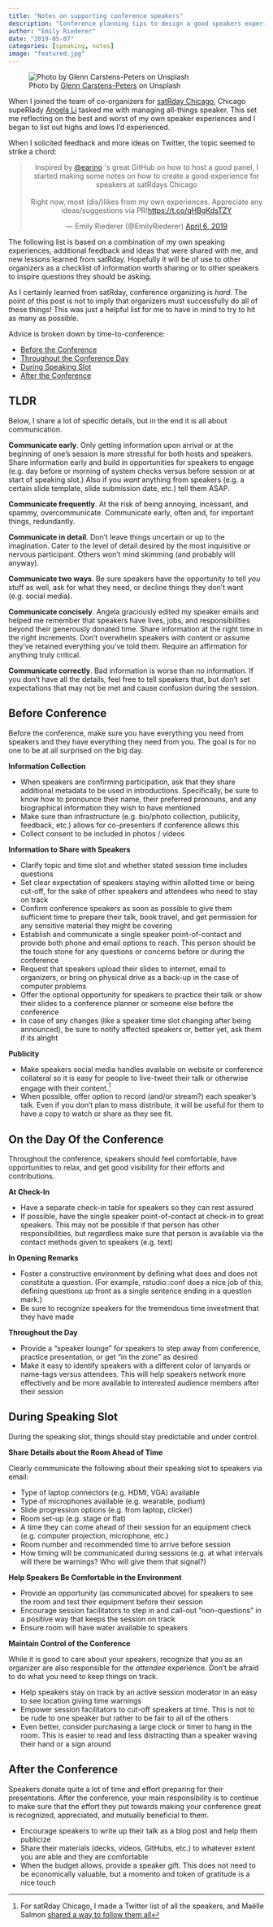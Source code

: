 ```yaml
---
title: "Notes on supporting conference speakers"
description: "Conference planning tips to design a good speakers experience"
author: "Emily Riederer"
date: "2019-05-07"
categories: [speaking, notes]
image: "featured.jpg"
---
```


![ Photo by [Glenn Carstens-Peters](https://unsplash.com/@glenncarstenspeters) on Unsplash ](featured.jpg)

When I joined the team of co-organizers for [satRday Chicago](https://chicago2019.satrdays.org/), Chicago supeRlady [Angela Li](https://angela-li.github.io/) tasked me with managing all-things speaker. This set me reflecting on the best and worst of my own speaker experiences and I began to list out highs and lows I'd experienced. 

When I solicited feedback and more ideas on Twitter, the topic seemed to strike a chord:

<center>
<blockquote class="twitter-tweet" data-cards="hidden" data-lang="en"><p lang="en" dir="ltr">Inspired by <a href="https://twitter.com/earino?ref_src=twsrc%5Etfw">@earino</a> &#39;s great GitHub on how to host a good panel, I started making some notes on how to create a good experience for speakers at satRdays Chicago<br><br>Right now, most (dis/)likes from my own experiences. Appreciate any ideas/suggestions via PR!<a href="https://t.co/qHBgKdsTZY">https://t.co/qHBgKdsTZY</a></p>&mdash; Emily Riederer (@EmilyRiederer) <a href="https://twitter.com/EmilyRiederer/status/1114573766233862144?ref_src=twsrc%5Etfw">April 6, 2019</a></blockquote>
<script async src="https://platform.twitter.com/widgets.js" charset="utf-8"></script>
</center>

The following list is based on a combination of my own speaking experiences, additional feedback and ideas that were shared with me, and new lessons learned from satRday. Hopefully it will be of use to other organizers as a checklist of information worth sharing or to other speakers to inspire questions they should be asking. 

As I certainly learned from satRday, conference organizing is *hard*. The point of this post is not to imply that organizers must successfully do all of these things! This was just a helpful list for me to have in mind to try to hit as many as possible.

Advice is broken down by time-to-conference:

- [Before the Conference](#before)
- [Throughout the Conference Day](#dayof)
- [During Speaking Slot](#slot)
- [After the Conference](#after)


## TLDR

Below, I share a lot of specific details, but in the end it is all about communication.

**Communicate early**. Only getting information upon arrival or at the beginning of one's session is more stressful for both hosts and speakers. Share information early and build in opportunities for speakers to engage (e.g. day before or morning of system checks versus before session or at start of speaking slot.) Also if you *want* anything from speakers (e.g. a certain slide template, slide submission date, etc.) tell them ASAP.

**Communicate frequently**. At the risk of being annoying, incessant, and spammy, overcommunicate. Communicate early, often and, for important things, redundantly. 

**Communicate in detail**. Don't leave things uncertain or up to the imagination. Cater to the level of detail desired by the most inquisitive or nervous participant. Others won't mind skimming (and probably will anyway).

**Communicate two ways**. Be sure speakers have the opportunity to tell *you* stuff as well, ask for what they need, or decline things they don't want (e.g. social media).

**Communicate concisely**. Angela graciously edited my speaker emails and helped me remember that speakers have lives, jobs, and responsibilities beyond their generously donated time. Share information at the right time in the right increments. Don't overwhelm speakers with content or assume they've retained everything you've told them. Require an affirmation for anything truly critical.

**Communicate correctly**. Bad information is worse than no information. If you don't have all the details, feel free to tell speakers that, but don't set expectations that may not be met and cause confusion during the session.

## Before Conference {#before}

Before the conference, make sure you have everything you need from speakers and they have everything they need from you. The goal is for no one to be at all surprised on the big day. 

**Information Collection**

- When speakers are confirming participation, ask that they share additional metadata to be used in introductions. Specifically, be sure to know how to pronounce their name, their preferred pronouns, and any biographical information they wish to have mentioned
- Make sure than infrastructure (e.g. bio/photo collection, publicity, feedback, etc.) allows for co-presenters if conference allows this
- Collect consent to be included in photos / videos

**Information to Share with Speakers**

- Clarify topic and time slot and whether stated session time includes questions
- Set clear expectation of speakers staying within allotted time or being cut-off, for the sake of other speakers and attendees who need to stay on track
- Confirm conference speakers as soon as possible to give them sufficient time to prepare their talk, book travel, and get permission for any sensitive material they might be covering
- Establish and communicate a single speaker point-of-contact and provide both phone and email options to reach. This person should be the touch stone for any questions or concerns before or during the conference
- Request that speakers upload their slides to internet, email to organizers, or bring on physical drive as a back-up in the case of computer problems
- Offer the optional opportunity for speakers to practice their talk or show their slides to a conference planner or someone else before the conference
- In case of any changes (like a speaker time slot changing after being announced), be sure to notify affected speakers or, better yet, ask them if its alright

**Publicity**

- Make speakers social media handles available on website or conference collateral so it is easy for people to live-tweet their talk or otherwise engage with their content.^[For satRday Chicago, I made a Twitter list of all the speakers, and Maëlle Salmon [shared a way to follow them all](https://twitter.com/ma_salmon/status/1120026689990463488)]
- When possible, offer option to record (and/or stream?) each speaker's talk. Even if you don't plan to mass distribute, it will be useful for them to have a copy to watch or share as they see fit.

## On the Day Of the Conference {#dayof}

Throughout the conference, speakers should feel comfortable, have opportunities to relax, and get good visibility for their efforts and contributions.

**At Check-In**

- Have a separate check-in table for speakers so they can rest assured 
- If possible, have the single speaker point-of-contact at check-in to great speakers. This may not be possible if that person has other responsibilities, but regardless make sure that person is available via the contact methods given to speakers (e.g. text)

**In Opening Remarks**

- Foster a constructive environment by defining what does and does not constitute a question. (For example, rstudio::conf does a nice job of this, defining questions up front as a single sentence ending in a question mark.)
- Be sure to recognize speakers for the tremendous time investment that they have made

**Throughout the Day**

- Provide a "speaker lounge" for speakers to step away from conference, practice presentation, or get "in the zone" as desired
- Make it easy to identify speakers with a different color of lanyards or name-tags versus attendees. This will help speakers network more effectively and be more available to interested audience members after their session

## During Speaking Slot {#slot}

During the speaking slot, things should stay predictable and under control.

**Share Details about the Room Ahead of Time**

Clearly communicate the following about their speaking slot to speakers via email:

- Type of laptop connectors (e.g. HDMI, VGA) available
- Type of microphones available (e.g. wearable, podium)
- Slide progression options (e.g. from laptop, clicker)
- Room set-up (e.g. stage or flat)
- A time they can come ahead of their session for an equipment check (e.g. computer projection, microphone, etc.)
- Room number and recommended time to arrive before session
- How timing will be communicated during sessions (e.g. at what intervals will there be warnings? Who will give them that signal?)

**Help Speakers Be Comfortable in the Environment**

- Provide an opportunity (as communicated above) for speakers to see the room and test their equipment before their session
- Encourage session facilitators to step in and call-out "non-questions" in a positive way that keeps the session on track
- Ensure room will have water available to speakers

**Maintain Control of the Conference**

While it is good to care about your speakers, recognize that you as an organizer are also responsible for the *attendee* experience. Don't be afraid to do what you need to keep things on track.

- Help speakers stay on track by an active session moderator in an easy to see location giving time warnings
- Empower session facilitators to cut-off speakers at time. This is not to be rude to one speaker but rather to be fair to all of the others
- Even better, consider purchasing a large clock or timer to hang in the room. This is easier to read and less distracting than a speaker waving their hand or a sign around

## After the Conference {#after}

Speakers donate quite a lot of time and effort preparing for their presentations. After the conference, your main responsibility is to continue to make sure that the effort they put towards making your conference great is recognized, appreciated, and mutually beneficial to them.

- Encourage speakers to write up their talk as a blog post and help them publicize
- Share their materials (decks, videos, GitHubs, etc.) to whatever extent you are able and they are comfortable
- When the budget allows, provide a speaker gift. This does not need to be economically valuable, but a momento and token of gratitude is a nice touch
